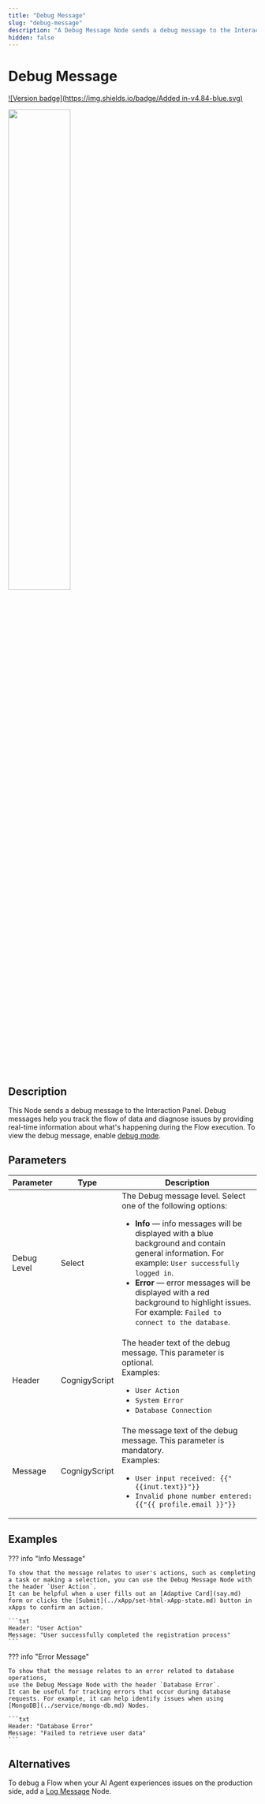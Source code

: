 ```yaml
---
title: "Debug Message" 
slug: "debug-message" 
description: "A Debug Message Node sends a debug message to the Interaction Panel."
hidden: false 
---
```


# Debug Message

[![Version badge](https://img.shields.io/badge/Added in-v4.84-blue.svg)](../../../../release-notes/4.84.md)

<Frame>
  <img class="image-center" src="../../../../../_assets/ai/build/node-reference/basic/debug-message.png" width="50%" />
</Frame>

## Description

This Node sends a debug message to the Interaction Panel.
Debug messages help
you track the flow of data and diagnose issues
by providing real-time information about what's happening during the Flow execution.
To view the debug message, enable [debug mode](../../../test/interaction-panel/overview.md#debug-mode). 

## Parameters

| Parameter   | Type          | Description                                                                                                                                                                                                                                                                                                                                                                     |
|-------------|---------------|---------------------------------------------------------------------------------------------------------------------------------------------------------------------------------------------------------------------------------------------------------------------------------------------------------------------------------------------------------------------------------|
| Debug Level | Select        | The Debug message level. Select one of the following options:<ul><li>**Info** — info messages will be displayed with a blue background and contain general information. For example: `User successfully logged in`.</li><li>**Error** — error messages will be displayed with a red background to highlight issues. For example: `Failed to connect to the database`.</li></ul> |
| Header      | CognigyScript | The header text of the debug message. This parameter is optional.<br/>Examples:<ul><li>`User Action`</li><li>`System Error`</li><li>`Database Connection`</li></ul>                                                                                                                                                                                                             |
| Message     | CognigyScript | The message text of the debug message. This parameter is mandatory.<br/>Examples:<ul><li>`User input received: {{"{{inut.text}}"}}`</li><li>`Invalid phone number entered: {{"{{ profile.email }}"}}`</li></ul>                                                                                                                                                                 |

## Examples

??? info "Info Message"

    To show that the message relates to user's actions, such as completing a task or making a selection, you can use the Debug Message Node with the header `User Action`. 
    It can be helpful when a user fills out an [Adaptive Card](say.md) form or clicks the [Submit](../xApp/set-html-xApp-state.md) button in xApps to confirm an action.

    ```txt
    Header: "User Action"
    Message: "User successfully completed the registration process"
    ```

??? info "Error Message"

    To show that the message relates to an error related to database operations,
    use the Debug Message Node with the header `Database Error`.
    It can be useful for tracking errors that occur during database requests. For example, it can help identify issues when using [MongoDB](../service/mongo-db.md) Nodes.

    ```txt
    Header: "Database Error"
    Message: "Failed to retrieve user data"
    ```

## Alternatives

To debug a Flow when your AI Agent experiences issues on the production side, add a [Log Message](../other-nodes/log-message.md) Node.